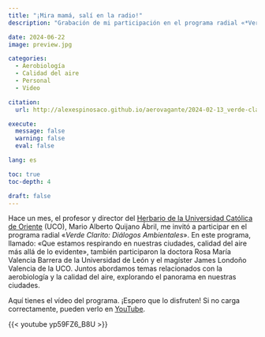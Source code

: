 ```yaml
---
title: "¡Mira mamá, salí en la radio!"
description: "Grabación de mi participación en el programa radial «*Verde Clarito: Diálogos Ambientales*» de la Universidad Católica de Oriente"

date: 2024-06-22
image: preview.jpg

categories:
  - Aerobiología
  - Calidad del aire
  - Personal
  - Video

citation: 
  url: http://alexespinosaco.github.io/aerovagante/2024-02-13_verde-clarito/

execute: 
  message: false
  warning: false
  eval: false

lang: es

toc: true
toc-depth: 4

draft: false
---
```


Hace un mes, el profesor y director del [Herbario de la Universidad Católica de Oriente](https://www.uco.edu.co/herbariouco/Paginas/home_herbario.aspx) (UCO), Mario Alberto Quijano Ábril, me invitó a participar en el programa radial «*Verde Clarito: Diálogos Ambientales*». En este programa, llamado: «Que estamos respirando en nuestras ciudades, calidad del aire más allá de lo evidente», también participaron la doctora Rosa María Valencia Barrera de la Universidad de León y el magíster James Londoño Valencia de la UCO. Juntos abordamos temas relacionados con la aerobiología y la calidad del aire, explorando el panorama en nuestras ciudades.

Aquí tienes el vídeo del programa. ¡Espero que lo disfruten! Si no carga correctamente, pueden verlo en [YouTube](https://www.youtube.com/live/yp59FZ6_B8U).

{{< youtube yp59FZ6_B8U >}}
